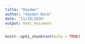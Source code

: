 ```yaml
---
title: "Hayden"
author: "Hayden Bock"
date: "11/10/2020"
output: html_document
---
```


```r
knitr::opts_chunk$set(echo = TRUE)
```
